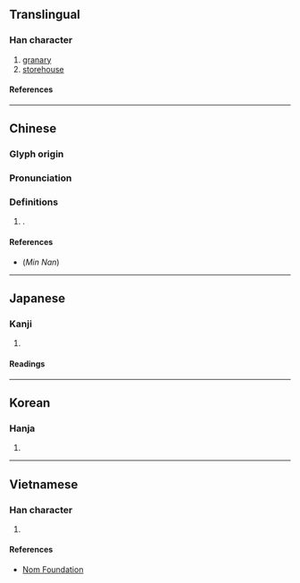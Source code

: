 {{character info}}
==Translingual==

===Han character===
{{Han char|rn=53|rad=广|as=09|sn=12|four=00237|canj=IHXO|ids=⿸广臾}}

# [[granary]]
# [[storehouse]]

====References====
{{Han ref|kx=0348.140|dkj=09398|dj=0659.040|hdz=20888.090|uh=5EBE}}

----

==Chinese==
{{zh-forms}}

===Glyph origin===
{{Han etym}}

===Pronunciation===
{{zh-pron
|m=yǔ
|c=jyu5,jyu4
|h=pfs=
|md=
|mn=jú/lú
|mn-t=u2/ru5
|w=
|mc=y
|oc=y
|cat=n
}}

===Definitions===
{{zh-hanzi}}

# {{surname|zh|nodot=1}}.
#: {{zh-x|^庾 ^澄-慶|{{w|Harlem Yu|Harlem '''Yu'''}} {{gloss|Taiwanese variety show host and singer}}}}

====References====
* (''Min Nan'') {{thcwd|41162}}

----

==Japanese==

===Kanji===
{{ja-kanji|grade=|rs=广09}}

# {{rfdef|ja|sort=广09}}

====Readings====
{{ja-readings
|on=ゆ
|kun=くら
}}

----

==Korean==

===Hanja===
{{ko-hanja|유}}

# {{rfdef|ko|sort=广09}}

----

==Vietnamese==

===Han character===
{{vi-readings|rs=广09|reading=dũ}}

# {{rfdef|vi|sort=广09}}

====References====
* [http://nomfoundation.org/common/nom_details.php?codepoint=5ebe Nom Foundation]